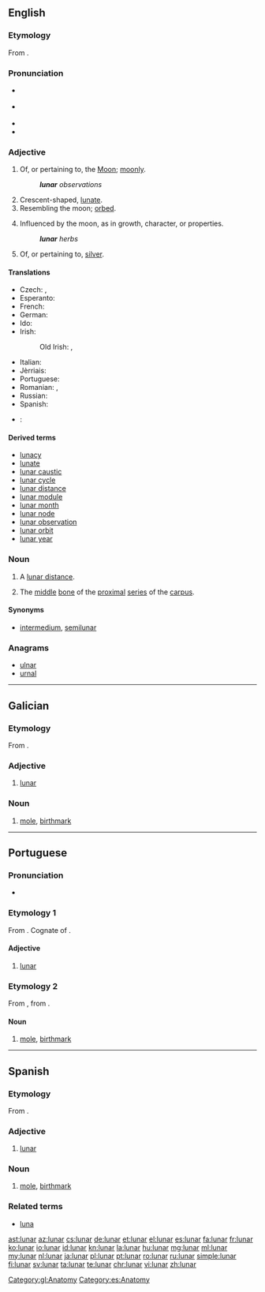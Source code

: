 ==English==

===Etymology===
From {{etyl|la|en}} {{term/t|la|lūnāris}}.

===Pronunciation===
* {{a|UK}} {{IPA|/ˈluː.nə/}}
* {{a|US}} {{IPA|/ˈlu.nɚ/}}
* {{audio|en-us-lunar.ogg|Audio (US)}}
* {{rhymes|uːnə(r)}}

===Adjective===
{{en-adj|-}}

# Of, or pertaining to, the [[Moon]]; [[moonly]].
#: '''''lunar''' observations''
# Crescent-shaped, [[lunate]].
# Resembling the moon; [[orbed]].
#: {{rfquotek|Dryden}}
# Influenced by the moon, as in growth, character, or properties.
#: '''''lunar''' herbs''
#: {{rfquotek|Francis Bacon}}
# Of, or pertaining to, [[silver]].

====Translations====
{{trans-top|of, or pertaining to, the moon}}
* Czech: {{t-|cs|lunární}}, {{t+|cs|měsíční}}
* Esperanto: {{t-|eo|luna}}
* French: {{t+|fr|lunaire}}
* German: {{t+|de|lunar}}
* Ido: {{t+|io|lunala}}
* Irish: {{t-|ga|éascaí}}
*: Old Irish: {{tø|sga|éscaide}}, {{tø|sga|éscamail}}
{{trans-mid}}
* Italian: {{t+|it|lunare}}
* Jèrriais: {{tø|roa-jer|leunaithe}}
* Portuguese: {{t+|pt|lunar|m|f}}
* Romanian: {{t+|ro|lunar|m}}, {{t-|ro|lunară|f}}
* Russian: {{t+|ru|лунный|tr=lúnnyj|sc=Cyrl}}
* Spanish: {{t+|es|lunar|m|f}}
{{trans-bottom}}

{{trans-top|crescent shaped, lunate}}
{{trans-mid}}
{{trans-bottom}}

{{trans-top|of, or pertaining to, silver}}
{{trans-mid}}
{{trans-bottom}}

{{checktrans-top}}
* {{ttbc|de}}: {{t-|de|Mond-}}
{{trans-mid}}
{{trans-bottom}}

====Derived terms====
* [[lunacy]]
* [[lunate]]
* [[lunar caustic]]
* [[lunar cycle]]
* [[lunar distance]]
* [[lunar module]]
* [[lunar month]]
* [[lunar node]]
* [[lunar observation]]
* [[lunar orbit]]
* [[lunar year]]

===Noun===
{{en-noun}}

# {{context|astronomy|lang=en}} A [[lunar distance]].
# {{context|anatomy|lang=en}} The [[middle]] [[bone]] of the [[proximal]] [[series]] of the [[carpus]].

====Synonyms====
* {{sense|bone}} [[intermedium]], [[semilunar]]

{{Webster 1913}}

===Anagrams===
* [[ulnar#English|ulnar]]
* [[urnal#English|urnal]]

----

==Galician==

===Etymology===
From {{etyl|la|gl}} {{term/t|la|lūnāris}}.

===Adjective===
{{gl-adj|pl=lunares}}

# [[#English|lunar]]

===Noun===
{{gl-noun|m|lunares}}

# [[mole]], [[birthmark]]

[[Category:gl:Anatomy]]

----

==Portuguese==

===Pronunciation===
* {{a|PT}} {{IPA|/luˈnaɾ/|lang=pt}}

===Etymology 1===
From {{etyl|la|pt}} {{term/t|la|lūnāris}}. Cognate of {{term|luar|lang=pt}}.

====Adjective====
{{pt-adj|pl=lunares}}

# [[#English|lunar]]

===Etymology 2===
From {{etyl|es|pt}} {{term|lunar|lang=es}}, from {{etyl|la|pt}} {{term/t|la|lūnāris}}.

====Noun====
{{pt-noun|m|es}}

# [[mole]], [[birthmark]]

----

==Spanish==

===Etymology===
From {{etyl|la|es}} {{term/t|la|lūnāris}}.

===Adjective===
{{es-adj|pl=lunares}}

# [[#English|lunar]]

===Noun===
{{es-noun|m|es}}

# [[mole]], [[birthmark]]

===Related terms===
* [[luna]]

[[Category:es:Anatomy]]

[[ast:lunar]]
[[az:lunar]]
[[cs:lunar]]
[[de:lunar]]
[[et:lunar]]
[[el:lunar]]
[[es:lunar]]
[[fa:lunar]]
[[fr:lunar]]
[[ko:lunar]]
[[io:lunar]]
[[id:lunar]]
[[kn:lunar]]
[[la:lunar]]
[[hu:lunar]]
[[mg:lunar]]
[[ml:lunar]]
[[my:lunar]]
[[nl:lunar]]
[[ja:lunar]]
[[pl:lunar]]
[[pt:lunar]]
[[ro:lunar]]
[[ru:lunar]]
[[simple:lunar]]
[[fi:lunar]]
[[sv:lunar]]
[[ta:lunar]]
[[te:lunar]]
[[chr:lunar]]
[[vi:lunar]]
[[zh:lunar]]